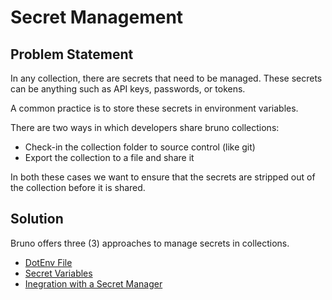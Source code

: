 # Secret Management

## Problem Statement

In any collection, there are secrets that need to be managed. These secrets can be anything such as API keys, passwords, or tokens.

A common practice is to store these secrets in environment variables.

There are two ways in which developers share bruno collections:
* Check-in the collection folder to source control (like git)
* Export the collection to a file and share it

In both these cases we want to ensure that the secrets are stripped out of the collection before it is shared.

## Solution

Bruno offers three (3) approaches to manage secrets in collections.

- [DotEnv File](/secrets-management/dotenv-file)
- [Secret Variables](/secrets-management/secret-variables)
- [Inegration with a Secret Manager](/secrets-management/secret-managers)
